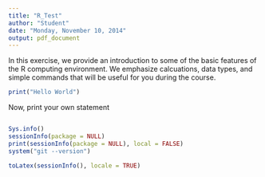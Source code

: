 ---
title: "R_Test"
author: "Student"
date: "Monday, November 10, 2014"
output: pdf_document
---


In this exercise, we provide an introduction to some of the basic features of the R computing environment. We emphasize calcuations, data types, and simple commands that will be useful for you during the course. 

```{r}
print("Hello World")
```

Now, print your own statement
```{r}

```

```{r}
Sys.info()
sessionInfo(package = NULL)
print(sessionInfo(package = NULL), local = FALSE)
system("git --version")

toLatex(sessionInfo(), locale = TRUE)



```

